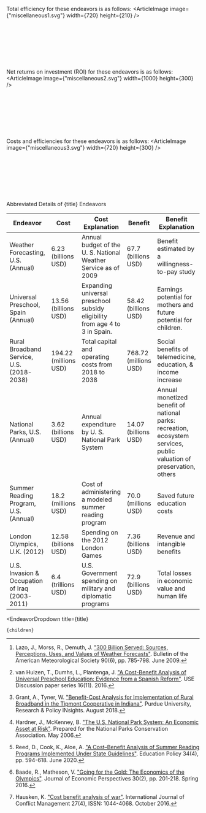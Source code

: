 

Total efficiency for these endeavors is as follows:
<ArticleImage image={"miscellaneous1.svg"} width={720} height={210} />

<br></br><br></br><br></br>

Net returns on investment (ROI) for these endeavors is as follows:
<ArticleImage image={"miscellaneous2.svg"} width={1000} height={300} />

<br></br><br></br><br></br>

Costs and efficiencies for these endeavors is as follows:
<ArticleImage image={"miscellaneous3.svg"} width={720} height={300} />

<br></br><br></br><br></br>

<div className="table-title">Abbreviated Details of {title} Endeavors</div>
<div className="table-wrapper">

| Endeavor | Cost | Cost Explanation | Benefit | Benefit Explanation | Reference |
| --- | --- | --- | --- | --- | --- |
| Weather Forecasting, U.S. (Annual) | 6.23 (billions USD) | Annual budget of the U. S. National Weather Service as of 2009 | 67.7 (billions USD) | Benefit estimated by a willingness-to-pay study | Lazo et al. [^"45"] |
| Universal Preschool, Spain (Annual) | 13.56 (billions USD) | Expanding universal preschool subsidy eligibility from age 4 to 3 in Spain. | 58.42 (billions USD) | Earnings potential for mothers and future potential for children. | van Huizen et al. [^"74"] |
| Rural Broadband Service, U.S. (2018-2038) | 194.22 (millions USD) | Total capital and operating costs from 2018 to 2038 | 768.72 (millions USD) | Social benefits of telemedicine, education, & income increase | Grant and Tyner [^"30"] |
| National Parks, U.S. (Annual) | 3.62 (billions USD) | Annual expenditure by U. S. National Park System | 14.07 (billions USD) | Annual monetized benefit of national parks: recreation, ecosystem services, public valuation of preservation, others | Hardner and McKenney [^"33"] |
| Summer Reading Program, U.S. (Annual) | 18.2 (millions USD) | Cost of administering a modeled summer reading program | 70.0 (millions USD) | Saved future education costs | Reed et al. [^"64"] |
| London Olympics, U.K. (2012) | 12.58 (billions USD) | Spending on the 2012 London Games | 7.36 (billions USD) | Revenue and intangible benefits | Baade and Matheson [^"3"] |
| U.S. Invasion & Occupation of Iraq (2003-2011) | 6.4 (trillions USD) | U.S. Government spending on military and diplomatic programs  | 72.9 (billions USD) | Total losses in economic value and human life | Hausken [^"34"] |


</div>

[^"1"]: Airports Commission. ["Business Case and Sustainability Assessment – Heathrow Airport Northwest Runway"](https://assets.publishing.service.gov.uk/government/uploads/system/uploads/attachment_data/file/440315/business-case-and-sustainability-assessment.pdf). ISBN: 978-1-84864-159-4. July 2015.

[^"2"]: Azoulay, P., Graff Zivin, J., Li, D., Sampat, B. ["Public R&D Investments and Private-sector Patenting: Evidence from NIH Funding Rules"](https://www.nber.org/papers/w20889). The Review of Economic Studies 86(1), pp. 117-152. January 2019.

[^"3"]: Baade, R., Matheson, V. ["Going for the Gold: The Economics of the Olympics"](https://www.aeaweb.org/articles?id=10.1257/jep.30.2.201). Journal of Economic Perspectives 30(2), pp. 201-218. Spring 2016.

[^"4"]: Baker, C., Ding, Y., Ferrufino, C., Kowal, S., Tan, J., Subedi, P. ["A cost–benefit analysis of smoking cessation prescription coverage from a US payer perspective"](https://www.ncbi.nlm.nih.gov/pmc/articles/PMC6052927/). ClinicoEconomics and Outcomes Research 10, pp. 359-370. July 2018.

[^"5"]: Barbosa, A., Tella, J. ["How much does it cost to save a species from extinction? Costs and rewards of conserving the Lear's macaw"](https://royalsocietypublishing.org/doi/10.1098/rsos.190190). Royal Society open science 6(7): article 190190. July 2019.

[^"6"]: Barrett, S. ["Economic considerations for the eradication endgame"](https://dx.doi.org/10.1098%2Frstb.2012.0149). Philosophical Transactions of the Royal Society B: Biological Sciences 368(1623): 20120149. August 2013.

[^"7"]: Barstow, C., Bluffstone, R., Silon, K., Linden, K., Thomas, E. ["A cost-benefit analysis of livelihood, environmental and health benefits of a large scale water filter and cookstove distribution in Rwanda"](https://www.sciencedirect.com/science/article/pii/S2352728519300491). Development Engineering 4, 100043. 2019.

[^"8"]: Beckman, L., Svensson, M. ["The cost-effectiveness of the Olweus Bullying Prevention Program: Results from a modelling study"](https://www.sciencedirect.com/science/article/abs/pii/S0140197115002213). Journal of Adolescence 45, pp. 127-137. December 2015.

[^"9"]: Bentzen, J., Truc, N. T. T., Nam, T. S. ["A Social Cost-Benefit Analysis of Biogas Technologies using Rice Straw and Water Hyacinths as Feedstock"](http://203.159.5.126/index.php/reric/article/view/1825). International Energy Journal 18(4). December 2018.

[^"10"]: Borrego-Marín, M., Berbel, J. ["Cost-benefit analysis of irrigation modernization in Guadalquivir River Basin"](https://www.sciencedirect.com/science/article/abs/pii/S0378377418303378). Agricultural Water Management 212, pp. 416-423. February 2019.

[^"11"]: Brey, R., Castillo-Manzano, I., Castro-Nuño, M., López-Valpuesta, L., Marchena-Gómez, M., Sánchez-Braza, A. ["Is the widespread use of urban land for cycling promotion policies cost effective? A Cost-Benefit Analysis of the case of Seville"](https://www.sciencedirect.com/science/article/abs/pii/S026483771630391X). Land Use Policy 63, pp. 130-139. April 2017.

[^"12"]: Broeks, M., Biesbroek, S., Over, E., van Gils, P., Toxopeus, I., Beukers, M., Temme, H. ["A social cost-benefit analysis of meat taxation and a fruit and vegetables subsidy for a healthy and sustainable food consumption in the Netherlands"](https://pubmed.ncbi.nlm.nih.gov/32389120/). BMC Public Health 20, pp. 1-12. December 2020.

[^"13"]: Broughel, J., Kotrous, M. ["The Benefits of Coronavirus Suppression: A Cost-Benefit Analysis of the Response to the First Wave of COVID-19 in the United States"](https://papers.ssrn.com/sol3/papers.cfm?abstract_id=3636090). Mercatus Working Paper, COVID Economics 67, pp. 128-171. February 2021.

[^"14"]: Caldwell, M., Vitacco, M., Van Rybroek, G. ["Are Violent Delinquents Worth Treating? A Cost–Benefit Analysis"](https://journals.sagepub.com/doi/abs/10.1177/0022427805280053). Journal of Research in Crime and Delinquency 43(2), pp. 148-168. May 2006.

[^"15"]: Carroll, Z., Couzo, E. ["Should North Carolina require more efficient water heaters in homes? A cost-benefit analysis"](https://www.sciencedirect.com/science/article/abs/pii/S0301421520308247). Energy Policy 150, 112113. March 2021.

[^"16"]: Cartenì, A., Henke, I., Di Bartolomeo, M. I., Regna, M. ["A Cost-Benefit Analysis of a Fully-Automated Driverless Metro Line in a High-Density Metropolitan Area in Italy"](https://ieeexplore.ieee.org/abstract/document/8783471). In 2019 IEEE International Conference on Environment and Electrical Engineering and 2019 IEEE Industrial and Commercial Power Systems Europe (EEEIC/I&CPS Europe), pp. 1-6. June 2019.

[^"17"]: Chestnut, L., Mills, D. ["A fresh look at the benefits and costs of the US acid rain program"](https://www.sciencedirect.com/science/article/pii/S0301479705002124). Journal of Environmental Management 77(3), pp. 252-266. November 2005.

[^"18"]: Clark, K. A., Biddle, A. K., Martin, S. L. ["A Cost-Benefit Analysis of the Violence Against Women Act of 1994"](https://journals.sagepub.com/doi/abs/10.1177/10778010222183143). Violence Against Women 8(4), pp. 417-428. April 2002.

[^"19"]: Commonwealth of Australia. ["Western Sydney Airport: Business Case Summary"](https://www.westernsydneyairport.gov.au/sites/default/files/WSA_Business_Case_summary.pdf). ISBN 978-1-925531-10-7. 2016.

[^"20"]: Cox, W., Love, J. ["40 Years of the US Interstate Highway System: An Analysis The Best Investment A Nation Ever Made"](http://www.publicpurpose.com/freeway1.htm). Prepared for the American Highway Users Alliance. June 1996.

[^"21"]: Department of the Environment and Energy. ["National Phase down of Mercury: Ratification of the Minamata Convention on Mercury"](https://www.environment.gov.au/system/files/consultations/4068cac4-a2ba-4036-a9e0-7bdee4f558fd/files/minamata-mercury-ris-dec-2016.pdf). Australian Government. December 2016.

[^"22"]: Dittrich, R., Ball, T., Wreford, A., Moran, D., Spray, C. ["A cost‐benefit analysis of afforestation as a climate change adaptation measure to reduce flood risk"](https://onlinelibrary.wiley.com/doi/full/10.1111/jfr3.12482). Journal of Flood Risk Management 12(4), e12482. July 2018.

[^"23"]: Djukic, M., Jovanoski, I., Ivanovic, O., Lazic, M., Bodroza, D. ["Cost-benefit analysis of an infrastructure project and a cost-reflective tariff: A case study for investment in wastewater treatment plant in Serbia"](https://www.sciencedirect.com/science/article/abs/pii/S1364032116000800). Renewable and Sustainable Energy Reviews 59, pp. 1419-1425. June 2016.

[^"24"]: Doran, C., Ling, R., Byrnes, J., Crane, M., Shakeshaft, A., Searles, A., Perez, D. ["Benefit Cost Analysis of Three Skin Cancer Public Education Mass-Media Campaigns Implemented in New South Wales, Australia"](https://www.ncbi.nlm.nih.gov/pmc/articles/PMC4732951/). PLoS One 11(1): e0147665. January 2016.

[^"25"]: Eliasson, J. ["A cost–benefit analysis of the Stockholm congestion charging system"](https://www.sciencedirect.com/science/article/abs/pii/S0965856408002140). Transportation Research Part A: Policy and Practice 43May 2009.

[^"26"]: Federal Highway Administration. ["Productivity and the Highway Network: A Look at the Economic Benefits to Industry from Investment in the Highway Network"](https://www.fhwa.dot.gov/policy/otps/060320b/). Publication No. FHWA-PL-96-016. 1996.

[^"27"]: Florio, M., Forte, S., Sirtori, E. ["Forecasting the socio-economic impact of the Large Hadron Collider: A cost–benefit analysis to 2025 and beyond"](https://www.sciencedirect.com/science/article/abs/pii/S0040162516000731). Technological Forecasting and Social Change 112, pp. 38-53. November 2016.

[^"28"]: Gallaher, M., Rogozhin, A., Petrusa, J. ["Retrospective Benefit-Cost Analysis of U.S. DOE's Geothermal Technologies R&D Program Investments"](https://www.energy.gov/eere/analysis/downloads/retrospective-benefit-cost-analysis-us-does-geothermal-technologies-rd). RTI International, prepared for the Office of Energy Efficiency and Renewable Energy. August 2010.

[^"29"]: Gallaher, M., Scott, T., Oliver, Z., Clark-Sutton, K., Anderson, B., Ruegg, R. ["Benefit-Cost Evaluation of U.S. Department of Energy Investment in HVAC, Water Heating, and Appliance Technologies"](https://www.energy.gov/eere/buildings/downloads/benefit-cost-evaluation-us-department-energy-investment-hvac-water-heating). RTI International and TIA Consulting, prepared for Building Technologies Office, Office of Energy Efficiency and Renewable Energy. September 2017.

[^"30"]: Grant, A., Tyner, W. ["Benefit-Cost Analysis for Implementation of Rural Broadband in the Tipmont Cooperative in Indiana"](https://pcrd.purdue.edu/wp-content/uploads/2018/12/005-RPINsights-Tipmont-Broadband.pdf). Purdue University, Research & Policy INsights. August 2018.

[^"31"]: Grecu, E., Aceleanu, M. I., Albulescu, C. T. ["The economic, social and environmental impact of shale gas exploitation in Romania: A cost-benefit analysis"](https://www.sciencedirect.com/science/article/abs/pii/S1364032118303721). Renewable and Sustainable Energy Reviews 93, pp. 691-700. October 2018.

[^"32"]: Gåverud, H. ["Benefits from environmental taxation: a case study of the US tax on ozone depleting substances"](https://www.diva-portal.org/smash/get/diva2:1024029/FULLTEXT01.pdf). Luleå University of Technology, Masters Thesis. 2004.

[^"33"]: Hardner, J., McKenney, B. ["The U.S. National Park System: An Economic Asset at Risk"](https://www.npca.org/resources/1109-the-u-s-national-park-system-an-economic-asset-at-risk). Prepared for the National Parks Conservation Association. May 2006.

[^"34"]: Hausken, K. ["Cost benefit analysis of war"](https://www.emerald.com/insight/content/doi/10.1108/IJCMA-04-2015-0023/full/html?fullSc=1). International Journal of Conflict Management 27(4), ISSN: 1044-4068. October 2016.

[^"35"]: Held, P. J., McCormick, F., Ojo, A., Roberts, J. P. ["A Cost‐Benefit Analysis of Government Compensation of Kidney Donors"](https://onlinelibrary.wiley.com/doi/full/10.1111/ajt.13490). American Journal of Transplantation 16(3), pp. 877-885. October 2015.

[^"36"]: Hertzfeld, R. ["Measuring the economic returns from successful NASA life sciences technology transfers"](https://pubmed.ncbi.nlm.nih.gov/14983842/). Journal of Technology Transfer 27(4), pp. 311-320. December 2002.

[^"37"]: Holtgrave, D., Wunderink, K., Vallone, D., Healton, C. ["Cost–Utility Analysis of the National truth® Campaign to Prevent Youth Smoking"](https://www.sciencedirect.com/science/article/abs/pii/S0749379709000750). American Journal of Preventive Medicine 36(5). May 2009.

[^"38"]: Hsu, E. ["Cost-benefit analysis for recycling of agricultural wastes in Taiwan"](https://www.sciencedirect.com/science/article/abs/pii/S0956053X20305699). Waste Management 120, pp. 424-432. February 2021.

[^"39"]: Hutchinson, E., Pearson, P. ["An evaluation of the environmental and health effects of vehicle exhaust catalysts in the UK"](https://www.ncbi.nlm.nih.gov/pmc/articles/PMC1241821/). Environmental Health Perspectives 112(2), pp. 132-141. February 2004.

[^"40"]: Irwin, A., Jozaghi, E., Bluthenthal, R., Kral, H. ["A Cost-Benefit Analysis of a Potential Supervised Injection Facility in San Francisco, California, USA"](https://journals.sagepub.com/doi/abs/10.1177/0022042616679829?journalCode=joda). Journal of Drug Issues 47(2), pp. 164-184. December 2016.

[^"41"]: Krarti, M., Ali, F., Alaidroos, A., Houchati, M. ["Macro-economic benefit analysis of large scale building energy efficiency programs in Qatar"](https://www.sciencedirect.com/science/article/pii/S2212609017301061). International Journal of Sustainable Built Environment 6(2), pp. 597-609. December 2017.

[^"42"]: Kuang, X., Zhao, F., Hao, H., Liu, Z. ["Assessing the Socioeconomic Impacts of Intelligent Connected Vehicles in China: A Cost–Benefit Analysis"](https://www.mdpi.com/2071-1050/11/12/3273). Sustainability 11(12). June 2019.

[^"43"]: Kunreuther, H., Michel-Kerjan, E. ["Challenge Paper: Natural Disasters. Policy Options for Reducing Losses from Natural Disasters: Allocating $75 billion"](https://www.copenhagenconsensus.com/sites/default/files/naturaldisasters.pdf). Revised version for Copenhagen Consensus. Center for Risk Management and Decision Processes, The Wharton School, University of Pennsylvania, Philadelphia, Pennsylvania, U.S.A. 2012.

[^"44"]: Lavee, D. ["A cost-benefit analysis of a deposit–refund program for beverage containers in Israel"](https://www.sciencedirect.com/science/article/abs/pii/S0956053X09003808). Waste Management 30(2), pp. 338-345. February 2010.

[^"45"]: Lazo, J., Morss, R., Demuth, J. ["300 Billion Served: Sources, Perceptions, Uses, and Values of Weather Forecasts"](https://journals.ametsoc.org/bams/article/90/6/785/59633). Bulletin of the American Meteorological Society 90(6), pp. 785-798. June 2009.

[^"46"]: Link, A. ["Retrospective Benefit-Cost Evaluation of U.S. DOE Vehicle Combustion Engine R&D Program: Impacts of a Cluster of Energy Technologies"](https://www.energy.gov/eere/analysis/downloads/retrospective-benefit-cost-evaluation-us-doe-vehicle-combustion-engine-rd). Office of Energy Efficiency and Renewable Energy. May 2010.

[^"47"]: Link, A., O'Connor, A., Scott, T., Casey, S., Loomis, R., Davis, J. ["Benefit-Cost Evaluation of U.S. DOE Investment in Energy Storage Technologies for Hybrid and Electric Cars and Trucks"](https://www.energy.gov/eere/analysis/downloads/benefit-cost-evaluation-us-doe-investment-energy-storage-technologies-hybrid). RTI International, prepared for the Office of Energy Efficiency and Renewable Energy. December 2013.

[^"48"]: Logar, I., Brouwer, R., Paillex, A. ["Do the societal benefits of river restoration outweigh their costs? A cost-benefit analysis"](https://www.sciencedirect.com/science/article/pii/S030147971831363X). Journal of Environmental Management 232, pp. 1075-1085. February 2019.

[^"49"]: Mai, T., Wiser, R., Barbose, G., Bird, L., Heeter, J., Keyser, D., Krishnan, V., Macknick, J., Millstein, D. ["A Prospective Analysis of the Costs, Benefits, and Impacts of U.S. Renewable Portfolio Standards"](https://www.nrel.gov/docs/fy17osti/67455.pdf). National Renewable Energy Laboratory. December 2016.

[^"50"]: Manun, A., Zhao, B., McCabe, M., Dreher, K., Otterstatter, M., Smith, N., Blondel-Hill, E., Marra, F., Patrick. D. ["Cost-benefit analysis of a population-based education program on the wise use of antibiotics"](https://link.springer.com/article/10.17269/s41997-019-00245-w). Canadian Journal of Public Health 110, pp. 732-740. August 2019.

[^"51"]: Markandya, A., Dale, N. ["The Montreal Protocol and the Green Economy: Assessing the contributions and co-benefits of a Multilateral Environmental Agreement"](https://www.unenvironment.org/ozonaction/resources/publication/montreal-protocol-and-green-economy-assessing-contributions-and-co-benefits). United Nations Environment Programme. 2012.

[^"52"]: Marseille, E., Kahn, J., Yazar-Klosinski, B., Doblin, R. ["The cost-effectiveness of MDMA-assisted psychotherapy for the treatment of chronic, treatment-resistant PTSD"](https://journals.plos.org/plosone/article?id=10.1371/journal.pone.0239997). PLoS ONE 15(10), e0239997. October 2020.

[^"53"]: Marshik, T., Obritzhauser, W., Wagner, P., Richter, T., Mayerhofer, M., Egger-Danner, C., Käsbohrer, A., Pinior, B. ["A cost-benefit analysis and the potential trade effects of the bovine viral diarrhoea eradication programme in Styria, Austria"](https://www.sciencedirect.com/science/article/pii/S1090023317302289). The Veterinary Journal 231, pp. 19-29. January 2018.

[^"54"]: Maurer, N., Yu, C. ["What T. R. Took: The Economic Impact of the Panama Canal, 1903-37"](https://www.jstor.org/stable/40056435?seq=1). The Journal of Economic History 68(3), pp. 686-721. September 2008.

[^"55"]: Miles, D., Stedman, M., Heald, A. ["“Stay at Home, Protect the National Health Service, Save Lives”: A cost benefit analysis of the lockdown in the United Kingdom"](https://onlinelibrary.wiley.com/doi/full/10.1111/ijcp.13674). International Journal of Clinical Practice 75(3), e13674. August 2020.

[^"56"]: Morimoto, R., Hope, C. ["Applying a cost-benefit analysis model to the Three Gorges project in China"](https://www.tandfonline.com/doi/abs/10.3152/147154604781765888). Impact Assessment and Project Appraisal 22(3), pp. 205-220. 2004.

[^"57"]: Murray, K., Wallace, J., Davies, P. ["Cost Benefit Analysis of the Proposed Runway Extension at Wellington International Airport"](https://www.connectwellington.co.nz/static/documents/26%20WIAL%20Runway%20Extension%20-%20Draft%20Cost%20Benefit%20Analysis%20-%20November%202015.pdf). Sapere Research Group, prepared for Wellington International Airport Limited. November 2015.

[^"58"]: National Institutes of Health. ["Budget"](https://www.nih.gov/about-nih/what-we-do/budget). Accessed July 23, 2020.

[^"59"]: Newell, R., Rogers, K. ["The U.S. Experience with the Phasedown of Lead in Gasoline"](http://citeseerx.ist.psu.edu/viewdoc/summary?doi=10.1.1.649.6577). Resources for the Future. June 2003.

[^"60"]: O'Connor, A., Loomis, R., Braun, F. ["Retrospective Benefit-Cost Evaluation of DOE Investments in Photovoltaic Energy Systems"](https://www.energy.gov/eere/analysis/downloads/retrospective-benefit-cost-evaluation-doe-investments-photovoltaic-energy). RTI International, prepared for the Office of Energy Efficiency and Renewable Energy. August 2010.

[^"61"]: Office of Management and Budget, Office of Information and Regulatory Affairs. ["2017 Report to Congress on the Benefits and Costs of Federal Regulations and Agency Compliance with the Unfunded Mandates Reform Act"](https://www.whitehouse.gov/wp-content/uploads/2019/12/2019-CATS-5885-REV_DOC-2017Cost_BenefitReport11_18_2019.docx.pdf). 2017.

[^"62"]: Pelsoci, T. ["Retrospective Benefit-Cost Evaluation of U.S. DOE Wind Energy R&D Program: Impact of Selected Energy Technology Investments"](https://www.energy.gov/eere/analysis/downloads/retrospective-benefit-cost-evaluation-us-doe-wind-energy-rd-program-impact). Office of Energy Efficiency and Renewable Energy, U. S. Department of Energy. June 2010.

[^"63"]: Prepared by John Dunham & Associates New York, prepared for Colorado Department of Transportation. ["The Interstate 70 East Corridor Project Social Benefit-Cost Analysis"](https://www.codot.gov/programs/high-performance-transportation-enterprise-hpte/reports/i-70/final-draft-i-70-east-corridor-project-social-benefit-cost-analysis). October 2013.

[^"64"]: Reed, D., Cook, K., Aloe, A. ["A Cost–Benefit Analysis of Summer Reading Programs Implemented Under State Guidelines"](https://journals.sagepub.com/doi/abs/10.1177/0895904818802112). Education Policy 34(4), pp. 594-618. June 2020.

[^"65"]: Regional Transportation Commission of Southern Nevada. ["I-11 & Intermountain West Corridor Study"](http://i11study.com/). Accessed March 3, 2021.

[^"66"]: Sidhu, A., Pollitt, M., Anaya, K. ["A social cost benefit analysis of grid-scale electrical energy storage projects: A case study"](https://www.sciencedirect.com/science/article/pii/S0306261917318068). Applied Energy 212, pp. 881-894. February 2018.

[^"67"]: Sikorska, D., Macegoniuk, S., Łaszkiewicz, E., Sikorska, P. ["Energy crops in urban parks as a promising alternative to traditional lawns - Perceptions and a cost-benefit analysis"](https://www.sciencedirect.com/science/article/pii/S1618866719304455). Urban Forestry & Urban Greening 49, 126579. March 2020.

[^"68"]: Sudathip, P., Kongkasuriyachai, D., Stelmach, R., Bisanzio, D., Sine, J., Sawang, S., Kitchakarn, S., Sintasath, D., Reithinger, R. ["The Investment Case for Malaria Elimination in Thailand: A Cost–Benefit Analysis"](https://www.ncbi.nlm.nih.gov/pmc/articles/PMC6553898/). The American journal of tropical medicine and hygiene 100(6), pp. 1445-1453. June 2019.

[^"69"]: Sælensminde, K. ["Cost-benefit analyses of walking and cycling track networks taking into account insecurity, health effects and external costs of motorized traffic"](https://www.sciencedirect.com/science/article/abs/pii/S0965856404000539). Transportation Research Part A: Policy and Practice 38(8), pp. 593-606. October 2004.

[^"70"]: Tao, R., Liu, S., Tam, C. ["Cost-Benefit Analysis of High-Speed Rail Link between Hong Kong and Mainland China"](http://citeseerx.ist.psu.edu/viewdoc/summary?doi=10.1.1.397.4747). Journal of Engineering, Project, and Production Management 1(1), pp. 36-45. June 2011.

[^"71"]: Thompson, K., Tebbens, R. "Retrospective cost-effectiveness analyses for polio vaccination in the United States". Risk Analysis 26(6), pp. 1423-1440. December 2006.

[^"72"]: Tripp, S., Grueber, M. ["Economic Impact of the Human Genome Project"](https://www.battelle.org/docs/default-source/misc/battelle-2011-misc-economic-impact-human-genome-project.pdf). Batelle Memorial Institute. May 2011.

[^"73"]: Turner, R. K., Burgess, D., Hadley, D., Coombes, E., Jackson, N. ["A cost-benefit appraisal of coastal managed realignment policy"](https://www.sciencedirect.com/science/article/abs/pii/S0959378007000416). Global Environmental Change 17(3-4), pp. 397-407. August-October 2007.

[^"74"]: van Huizen, T., Dumhs, L., Plantenga, J. ["A Cost-Benefit Analysis of Universal Preschool Education: Evidence from a Spanish Reform"](https://dspace.library.uu.nl/handle/1874/342312). USE Discussion paper series 16(11). 2016.

[^"75"]: Vitaliano, D. ["Benefits and Costs of the Erie Canal: A New View"](https://link.springer.com/article/10.1057/eej.2014.79?shared-article-renderer). Eastern Economic Journal 42, pp. 581-593. September 2016.

[^"76"]: Worrell, E., Laitner, J., Ruth, M., Finman, H. ["Productivity benefits of industrial energy efficiency measures"](https://www.sciencedirect.com/science/article/abs/pii/S0360544203000914). Energy 28(11), pp. 1081-1098. September 2003.

[^"77"]: Xiong, J., Alegre, X. E. ["Climate Resilient Road Assets in Albania"](https://openknowledge.worldbank.org/bitstream/handle/10986/31616/Climate-Resilient-Road-Assets-in-Albania.pdf?sequence=1&isAllowed=y). World Bank Group Transport, Global Facility for Disaster Reduction and Recovery. February 2019.

[^"78"]: Yang, Z., Gao, B. ["Cost-Benefit Analysis of Sandakan Airport Expansion Project in Malaysia"](https://www.clausiuspress.com/conferences/LNEMSS/FEMS%202020/20FEMS039.pdf). 2020 International Symposium on Frontiers of Economics and Management Science (FEMS 2020). 2020.

[^"79"]: Zhang, J., Jiang, H., Zhang, W., Ma, G., Wang, Y., Lu, Y., Hu, X., Zhou, J., Peng, F., Bi, J., Wang, J. ["Cost-benefit analysis of China’s Action Plan for Air Pollution Prevention and Control"](https://link.springer.com/article/10.1007/s42524-019-0074-8). Frontiers of Engineering Management 6, pp. 524-537. November 2019.

[^"80"]: Zhou, C., Gong, Z., Hu, J., Cao, A., Liang, H. ["A cost-benefit analysis of landfill mining and material recycling in China"](https://www.sciencedirect.com/science/article/abs/pii/S0956053X14004516). Waste Management 35, pp. 191-198. January 2015.

  <EndeavorDropdown 
    title={title} 
  >
    {children}
  </EndeavorDropdown>